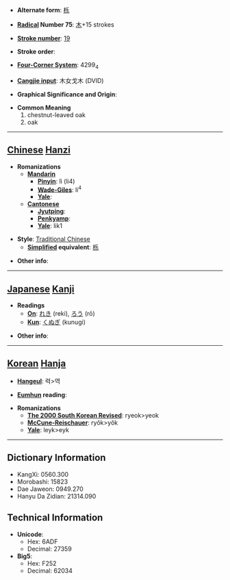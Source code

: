 * '''Alternate form''': [[栎]]

* '''[[Wiktionary:Chinese radical index| Radical]] Number 75''': [[Wiktionary:Chinese radical index 木|木]]+15 strokes

* '''[[Wiktionary:Chinese total strokes index|Stroke number]]''': [[Wiktionary:Chinese total strokes index 19|19]]

* '''Stroke order''': 

* '''[[Wiktionary:Chinese four corner index|Four-Corner System]]''': 4299<sub>4</sub>

* '''[[Wiktionary:Chinese Cangjie index|Cangjie input]]''': 木女戈木 (DVID)

* '''Graphical Significance and Origin''': 

* '''Common Meaning'''
*#chestnut-leaved oak
*# oak


----

== [[Chinese]] [[Hanzi]] ==

* '''Romanizations'''
** '''[[Mandarin]]'''
*** '''[[Pinyin]]''': lì (li4)
*** '''[[Wade-Giles]]''': li<sup>4</sup>
*** '''[[Yale]]''': 
** '''[[Cantonese]]'''
*** '''[[Jyutping]]''':
*** '''[[Penkyamp]]''': 
*** '''[[Yale]]''': lik1

* '''Style''': [[Traditional Chinese]] 
** '''[[Simplified Chinese|Simplified]] equivalent''': [[栎]]

* '''Other info''': 

----

== [[Japanese]] [[Kanji]] ==

* '''Readings'''
** '''[[On]]''': [[れき]] (reki), [[ろう]] (rō)
** '''[[Kun]]''': [[くぬぎ]] (kunugi)

* '''Other info''':  

----

== [[Korean]] [[Hanja]] ==

* '''[[Hangeul]]''': 력>역

* '''[[Eumhun]] reading''': 

* '''Romanizations'''
** '''[[The 2000 South Korean Revised Romanization|The 2000 South Korean Revised]]''': ryeok>yeok
** '''[[McCune-Reischauer]]''': ryŏk>yŏk
** '''[[Yale]]''': leyk>eyk

----

== Dictionary Information ==

* KangXi: 0560.300
* Morobashi: 15823
* Dae Jaweon: 0949.270
* Hanyu Da Zidian: 21314.090

== Technical Information ==

* '''Unicode''':
** Hex: 6ADF
** Decimal: 27359
* '''Big5''':
** Hex: F252
** Decimal: 62034